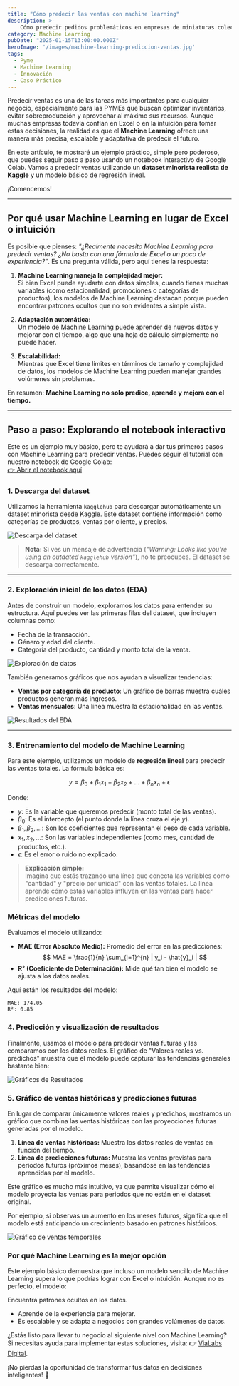 ```yaml
---
title: "Cómo predecir las ventas con machine learning"
description: >-
    Cómo predecir pedidos problemáticos en empresas de miniaturas coleccionables con Machine Learning. Aprende a usar XGBoost y SHAP para optimizar tus operaciones y mejorar la satisfacción del cliente. ¡Mejora la logística de tu negocio con datos!
category: Machine Learning
pubDate: "2025-01-15T13:00:00.000Z"
heroImage: '/images/machine-learning-prediccion-ventas.jpg'
tags:
  - Pyme
  - Machine Learning
  - Innovación
  - Caso Práctico
---
```


Predecir ventas es una de las tareas más importantes para cualquier negocio, especialmente para las PYMEs que buscan optimizar inventarios, evitar sobreproducción y aprovechar al máximo sus recursos. Aunque muchas empresas todavía confían en Excel o en la intuición para tomar estas decisiones, la realidad es que el **Machine Learning** ofrece una manera más precisa, escalable y adaptativa de predecir el futuro.

En este artículo, te mostraré un ejemplo práctico, simple pero poderoso, que puedes seguir paso a paso usando un notebook interactivo de Google Colab. Vamos a predecir ventas utilizando un **dataset minorista realista de Kaggle** y un modelo básico de regresión lineal.

¡Comencemos!

---

## **Por qué usar Machine Learning en lugar de Excel o intuición**

Es posible que pienses: _"¿Realmente necesito Machine Learning para predecir ventas? ¿No basta con una fórmula de Excel o un poco de experiencia?"_. Es una pregunta válida, pero aquí tienes la respuesta:

1. **Machine Learning maneja la complejidad mejor:**  
   Si bien Excel puede ayudarte con datos simples, cuando tienes muchas variables (como estacionalidad, promociones o categorías de productos), los modelos de Machine Learning destacan porque pueden encontrar patrones ocultos que no son evidentes a simple vista.

2. **Adaptación automática:**  
   Un modelo de Machine Learning puede aprender de nuevos datos y mejorar con el tiempo, algo que una hoja de cálculo simplemente no puede hacer.

3. **Escalabilidad:**  
   Mientras que Excel tiene límites en términos de tamaño y complejidad de datos, los modelos de Machine Learning pueden manejar grandes volúmenes sin problemas.

En resumen: **Machine Learning no solo predice, aprende y mejora con el tiempo.**

---

## **Paso a paso: Explorando el notebook interactivo**

Este es un ejemplo muy básico, pero te ayudará a dar tus primeros pasos con Machine Learning para predecir ventas. Puedes seguir el tutorial con nuestro notebook de Google Colab:  
<a href="https://colab.research.google.com/drive/1WWjMnQMs91CdpV9MN69A2yuHY38Eqn51" target="_blank" rel="noopener">👉 Abrir el notebook aquí</a>


### **1. Descarga del dataset**

Utilizamos la herramienta `kagglehub` para descargar automáticamente un dataset minorista desde Kaggle. Este dataset contiene información como categorías de productos, ventas por cliente, y precios.

![Descarga del dataset](/images/-warning+dataset_descargado.png)

> **Nota:** Si ves un mensaje de advertencia (_"Warning: Looks like you're using an outdated `kagglehub` version"_), no te preocupes. El dataset se descarga correctamente.

---

### **2. Exploración inicial de los datos (EDA)**

Antes de construir un modelo, exploramos los datos para entender su estructura. Aquí puedes ver las primeras filas del dataset, que incluyen columnas como:  
- Fecha de la transacción.  
- Género y edad del cliente.  
- Categoría del producto, cantidad y monto total de la venta.  

![Exploración de datos](/images/explorar_Datos.png)

También generamos gráficos que nos ayudan a visualizar tendencias:  
- **Ventas por categoría de producto**: Un gráfico de barras muestra cuáles productos generan más ingresos.  
- **Ventas mensuales**: Una línea muestra la estacionalidad en las ventas.  

![Resultados del EDA](/images/resultado_EDA.png)

---

### **3. Entrenamiento del modelo de Machine Learning**

Para este ejemplo, utilizamos un modelo de **regresión lineal** para predecir las ventas totales. La fórmula básica es:

$$
y = \beta_0 + \beta_1 x_1 + \beta_2 x_2 + \ldots + \beta_n x_n + \epsilon
$$

Donde:  
- $y$: Es la variable que queremos predecir (monto total de las ventas).  
- $\beta_0$: Es el intercepto (el punto donde la línea cruza el eje $y$).  
- $\beta_1, \beta_2, \ldots$: Son los coeficientes que representan el peso de cada variable.  
- $x_1, x_2, \ldots$: Son las variables independientes (como mes, cantidad de productos, etc.).  
- $\epsilon$: Es el error o ruido no explicado.

> **Explicación simple:**  
> Imagina que estás trazando una línea que conecta las variables como "cantidad" y "precio por unidad" con las ventas totales. La línea aprende cómo estas variables influyen en las ventas para hacer predicciones futuras.

### **Métricas del modelo**  
Evaluamos el modelo utilizando:  
- **MAE (Error Absoluto Medio):** Promedio del error en las predicciones:  
  $$ MAE = \frac{1}{n} \sum_{i=1}^{n} | y_i - \hat{y}_i | $$  
- **R² (Coeficiente de Determinación):** Mide qué tan bien el modelo se ajusta a los datos reales.  

Aquí están los resultados del modelo:

```plaintext
MAE: 174.05
R²: 0.85
```


### **4. Predicción y visualización de resultados**
Finalmente, usamos el modelo para predecir ventas futuras y las comparamos con los datos reales.
El gráfico de "Valores reales vs. predichos" muestra que el modelo puede capturar las tendencias generales bastante bien:

![Gráficos de Resultados](/images/Graficos_resultados.png)


### **5. Gráfico de ventas históricas y predicciones futuras**

En lugar de comparar únicamente valores reales y predichos, mostramos un gráfico que combina las ventas históricas con las proyecciones futuras generadas por el modelo.

1. **Línea de ventas históricas:** Muestra los datos reales de ventas en función del tiempo.
2. **Línea de predicciones futuras:** Muestra las ventas previstas para periodos futuros (próximos meses), basándose en las tendencias aprendidas por el modelo.

Este gráfico es mucho más intuitivo, ya que permite visualizar cómo el modelo proyecta las ventas para periodos que no están en el dataset original.

Por ejemplo, si observas un aumento en los meses futuros, significa que el modelo está anticipando un crecimiento basado en patrones históricos.

![Gráfico de ventas temporales](/images/ventas-historicas-futuras.png)


### **Por qué Machine Learning es la mejor opción**
Este ejemplo básico demuestra que incluso un modelo sencillo de Machine Learning supera lo que podrías lograr con Excel o intuición. Aunque no es perfecto, el modelo:

Encuentra patrones ocultos en los datos.
- Aprende de la experiencia para mejorar.
- Es escalable y se adapta a negocios con grandes volúmenes de datos.

¿Estás listo para llevar tu negocio al siguiente nivel con Machine Learning? Si necesitas ayuda para implementar estas soluciones, visita:
👉 <a href="https://vialabsdigital.com" title="Consultoría de Machine Learning para empresas" alt="ViaLabs Digital"  target="_blank" rel="noopener">ViaLabs Digital</a>.


¡No pierdas la oportunidad de transformar tus datos en decisiones inteligentes! 🚀